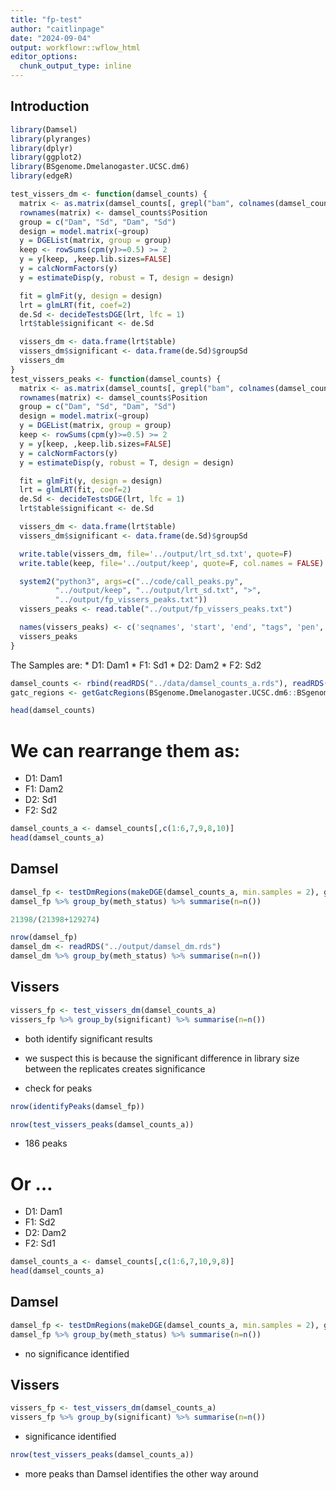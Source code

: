 ```yaml
---
title: "fp-test"
author: "caitlinpage"
date: "2024-09-04"
output: workflowr::wflow_html
editor_options:
  chunk_output_type: inline
---
```


## Introduction

```r
library(Damsel)
library(plyranges)
library(dplyr)
library(ggplot2)
library(BSgenome.Dmelanogaster.UCSC.dm6)
library(edgeR)
```


```r
test_vissers_dm <- function(damsel_counts) {
  matrix <- as.matrix(damsel_counts[, grepl("bam", colnames(damsel_counts), ignore.case = TRUE)])
  rownames(matrix) <- damsel_counts$Position
  group = c("Dam", "Sd", "Dam", "Sd")
  design = model.matrix(~group)
  y = DGEList(matrix, group = group)
  keep <- rowSums(cpm(y)>=0.5) >= 2
  y = y[keep, ,keep.lib.sizes=FALSE]
  y = calcNormFactors(y)
  y = estimateDisp(y, robust = T, design = design)

  fit = glmFit(y, design = design)
  lrt = glmLRT(fit, coef=2)
  de.Sd <- decideTestsDGE(lrt, lfc = 1)
  lrt$table$significant <- de.Sd

  vissers_dm <- data.frame(lrt$table)
  vissers_dm$significant <- data.frame(de.Sd)$groupSd
  vissers_dm
}
test_vissers_peaks <- function(damsel_counts) {
  matrix <- as.matrix(damsel_counts[, grepl("bam", colnames(damsel_counts), ignore.case = TRUE)])
  rownames(matrix) <- damsel_counts$Position
  group = c("Dam", "Sd", "Dam", "Sd")
  design = model.matrix(~group)
  y = DGEList(matrix, group = group)
  keep <- rowSums(cpm(y)>=0.5) >= 2
  y = y[keep, ,keep.lib.sizes=FALSE]
  y = calcNormFactors(y)
  y = estimateDisp(y, robust = T, design = design)

  fit = glmFit(y, design = design)
  lrt = glmLRT(fit, coef=2)
  de.Sd <- decideTestsDGE(lrt, lfc = 1)
  lrt$table$significant <- de.Sd

  vissers_dm <- data.frame(lrt$table)
  vissers_dm$significant <- data.frame(de.Sd)$groupSd

  write.table(vissers_dm, file='../output/lrt_sd.txt', quote=F)
  write.table(keep, file='../output/keep', quote=F, col.names = FALSE)

  system2("python3", args=c("../code/call_peaks.py",
          "../output/keep", "../output/lrt_sd.txt", ">",
          "../output/fp_vissers_peaks.txt"))
  vissers_peaks <- read.table("../output/fp_vissers_peaks.txt")

  names(vissers_peaks) <- c('seqnames', 'start', 'end', "tags", 'pen', 'aveLogFC', 'sig')
  vissers_peaks
}
```

The Samples are:
* D1: Dam1
* F1: Sd1
* D2: Dam2
* F2: Sd2
```r
damsel_counts <- rbind(readRDS("../data/damsel_counts_a.rds"), readRDS("../data/damsel_counts_b.rds"))
gatc_regions <- getGatcRegions(BSgenome.Dmelanogaster.UCSC.dm6::BSgenome.Dmelanogaster.UCSC.dm6)$regions
```
```r
head(damsel_counts)
```

# We can rearrange them as:
* D1: Dam1
* F1: Dam2
* D2: Sd1
* F2: Sd2
```r
damsel_counts_a <- damsel_counts[,c(1:6,7,9,8,10)]
head(damsel_counts_a)
```

## Damsel
```r
damsel_fp <- testDmRegions(makeDGE(damsel_counts_a, min.samples = 2), gatc_regions)
damsel_fp %>% group_by(meth_status) %>% summarise(n=n())
```
```r
21398/(21398+129274)
```

```r
nrow(damsel_fp)
damsel_dm <- readRDS("../output/damsel_dm.rds")
damsel_dm %>% group_by(meth_status) %>% summarise(n=n())
```

## Vissers
```r
vissers_fp <- test_vissers_dm(damsel_counts_a)
vissers_fp %>% group_by(significant) %>% summarise(n=n())
```

* both identify significant results
* we suspect this is because the significant difference in library size between the replicates creates significance

* check for peaks
```r
nrow(identifyPeaks(damsel_fp))
```


```r
nrow(test_vissers_peaks(damsel_counts_a))
```
- 186 peaks

# Or ...
* D1: Dam1
* F1: Sd2
* D2: Dam2
* F2: Sd1

```r
damsel_counts_a <- damsel_counts[,c(1:6,7,10,9,8)]
head(damsel_counts_a)
```

## Damsel
```r
damsel_fp <- testDmRegions(makeDGE(damsel_counts_a, min.samples = 2), gatc_regions)
damsel_fp %>% group_by(meth_status) %>% summarise(n=n())
```
* no significance identified

## Vissers
```r
vissers_fp <- test_vissers_dm(damsel_counts_a)
vissers_fp %>% group_by(significant) %>% summarise(n=n())
```
* significance identified

```r
nrow(test_vissers_peaks(damsel_counts_a))
```
* more peaks than Damsel identifies the other way around

